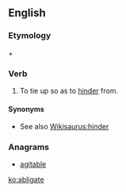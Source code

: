 ==English==

===Etymology===
{{etyl|la}} {{term|lang=la|ab}} + {{term|lang=la|ligatus|tr=past participle of ''[[ligare]]''||to tie}}

===Verb===
{{en-verb|abligat|es}}

# {{obsolete}} To tie up so as to [[hinder]] from.

====Synonyms====
* See also [[Wikisaurus:hinder]]

===Anagrams===
* [[agitable#English|agitable]]

[[ko:abligate]]